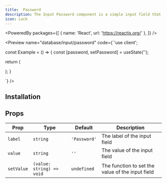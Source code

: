 ```yaml
---
title:  Password
description: The Input Password component is a simple input field that allows users to enter a password. It provides a clear, hierarchical view of tasks, allowing you to easily identify manage project timelines.
icon: Lock
---
```


<PoweredBy packages={[
  { name: 'React', url: 'https://reactjs.org/' },
]} />

<Preview name="database/input/password" code={`'use client';


const Example = () => {
  const [password, setPassword] = useState('');

  return (
    <div className="flex w-full h-screen items-center justify-center bg-primary text-black p-8">
      <PasswordInput
        label="Enter your password"
        value={password}
        setValue={setPassword}
      />
    </div>
  );
}

`} />

## Installation

<Installer packageName="database/input/password" />


## Props

| Prop | Type | Default | Description |
|------|------|---------|-------------|
| `label` | `string` | `'Password'` | The label of the input field |
| `value` | `string` | `''` | The value of the input field |
| `setValue` | `(value: string) => void` | `undefined` | The function to set the value of the input field | 

<AutoTypeTable path="node_modules/@repo/database/input/password.tsx" name="PasswordInputProps" />
